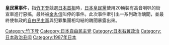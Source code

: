 {{Expand language|ja}}
{{Unreferenced|time=c}}
'''皇民黨事件'''，指[[竹下登|竹下登]]競選[[日本首相|日本首相]]時，[[日本皇民黨|日本皇民黨]]使用20輛裝有高音喇叭的街宣車進行惡搞，最终被[[金丸信|金丸信]]叫停的事件。此次事件牽引出一系列政治醜聞，並最終使執政的[[自由民主党_(日本)|自由民主黨]]與犯罪集團相勾結的醜聞暴露出來。

{{自由民主党 (日本)}}
[[Category:竹下登|Category:竹下登]]
[[Category:日本自由民主党|Category:日本自由民主党]]
[[Category:日本右翼政治|Category:日本右翼政治]]
[[Category:日本政治丑闻|Category:日本政治丑闻]]
[[Category:1987年日本|Category:1987年日本]]
{{政治小作品}}
{{日本小作品}}